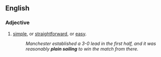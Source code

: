 ==English==

===Adjective===
{{en-adj}}

# [[simple]], or [[straightforward]], or [[easy]].
#:''Manchester established a 3-0 lead in the first half, and it was reasonably '''plain sailing''' to win the match from there.''